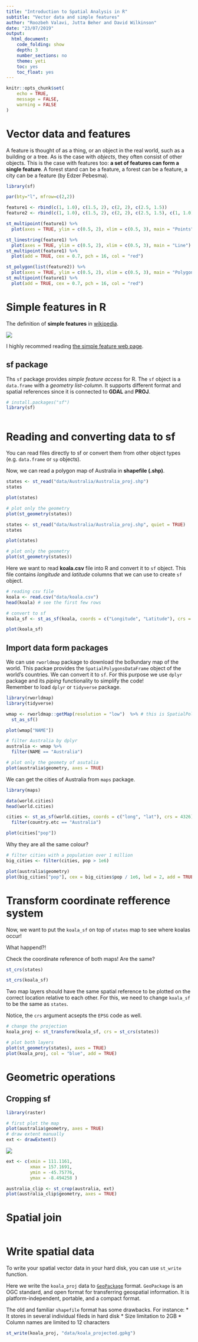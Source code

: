 ```yaml
---
title: "Introduction to Spatial Analysis in R"
subtitle: "Vector data and simple features"
author: "Roozbeh Valavi, Jutta Beher and David Wilkinson"
date: "23/07/2019"
output:
  html_document:
    code_folding: show
    depth: 3
    number_sections: no
    theme: yeti
    toc: yes
    toc_float: yes
---
```


```r
knitr::opts_chunk$set(
	echo = TRUE,
	message = FALSE,
	warning = FALSE
)
```

# Vector data and features

A feature is thought of as a thing, or an object in the real world, such as a building or a tree. As is the case with *objects*, they often consist of other objects. This is the case with features too: **a set of features can form a single feature**. A forest stand can be a feature, a forest can be a feature, a city can be a feature (by Edzer Pebesma).   

```r
library(sf)

par(bty="l", mfrow=c(2,2))

feature1 <- rbind(c(1, 1.0), c(1.5, 2), c(2, 2), c(2.5, 1.5))
feature2 <- rbind(c(1, 1.0), c(1.5, 2), c(2, 2), c(2.5, 1.5), c(1, 1.0))

st_multipoint(feature1) %>% 
  plot(axes = TRUE, ylim = c(0.5, 2), xlim = c(0.5, 3), main = "Points", cex = 0.7, pch = 16, col = "red")

st_linestring(feature1) %>% 
  plot(axes = TRUE, ylim = c(0.5, 2), xlim = c(0.5, 3), main = "Line")
st_multipoint(feature1) %>% 
  plot(add = TRUE, cex = 0.7, pch = 16, col = "red")

st_polygon(list(feature2)) %>% 
  plot(axes = TRUE, ylim = c(0.5, 2), xlim = c(0.5, 3), main = "Polygon", col = "lightblue")
st_multipoint(feature1) %>% 
  plot(add = TRUE, cex = 0.7, pch = 16, col = "red")

```



# Simple features in R

The definition of **simple features** in [wikipedia](https://en.wikipedia.org/wiki/Simple_Features).   

![](images/simple_features.png)

I highly recommed reading [the simple feature web page](https://r-spatial.github.io/sf/articles/sf1.html).

## sf package

Ths `sf` package provides *simple feature access* for R. The `sf` object is a `data.frame` with a *geometry list-column*. It supports different format and spatial references since it is connected to **GDAL** and **PROJ**.

```r
# install.packages("sf")
library(sf)

```

```r


```

# Reading and converting data to sf

You can read files directly to sf or convert them from other object types (e.g. `data.frame` or `sp` objects).

Now, we can read a polygon map of Australia in **shapefile (.shp)**.

```r
states <- st_read("data/Australia/Australia_proj.shp")
states

plot(states)

# plot only the geometry
plot(st_geometry(states))

```

```r
states <- st_read("data/Australia/Australia_proj.shp", quiet = TRUE)
states

plot(states)

```

```r
# plot only the geometry
plot(st_geometry(states))

```

Here we want to read **koala.csv** file into R and convert it to `sf` object. This file contains *longitude* and *latitude* columns that we can use to create `sf` object.

```r
# reading csv file
koala <- read.csv("data/koala.csv")
head(koala) # see the first few rows

# convert to sf
koala_sf <- st_as_sf(koala, coords = c("Longitude", "Latitude"), crs = 4326)

plot(koala_sf)

```


## Import data form packages

We can use `rworldmap` package to download the bo9undary map of the world. This packae provides the `SpatialPolygonsDataFrame` object of the world's countries. We can convert it to `sf`. For this purpose we use `dplyr` package and its *piping* functionality to simplify the code!   
Remember to load `dplyr` or `tidyverse` package.

```r
library(rworldmap)
library(tidyverse)

wmap <- rworldmap::getMap(resolution = "low")  %>% # this is SpatialPolygonDataFrame
  st_as_sf()

plot(wmap["NAME"])

# filter Australia by dplyr
australia <- wmap %>% 
  filter(NAME == "Australia")

# plot only the geomety of asutalia
plot(australia$geometry, axes = TRUE)

```

We can get the cities of Australia from `maps` package.


```r
library(maps)

data(world.cities)
head(world.cities)

cities <- st_as_sf(world.cities, coords = c("long", "lat"), crs = 4326) %>% 
  filter(country.etc == "Australia")

plot(cities["pop"])

```

Why they are all the same colour?

```r
# filter cities with a population over 1 million
big_cities <- filter(cities, pop > 1e6)

plot(australia$geometry)
plot(big_cities["pop"], cex = big_cities$pop / 1e6, lwd = 2, add = TRUE)

```

# Transform coordinate refference system

Now, we want to put the `koala_sf` on top of `states` map to see where koalas occur!  

What happend?!   

Check the coordinate reference of both maps! Are the same?

```r
st_crs(states)

st_crs(koala_sf)

```

Two map layers should have the same spatial reference to be plotted on the correct location relative to each other. For this, we need to change `koala_sf` to be the same as `states`.

Notice, the `crs` argument acsepts the `EPSG` code as well.
   
```r
# change the projection
koala_proj <- st_transform(koala_sf, crs = st_crs(states))

# plot both layers
plot(st_geometry(states), axes = TRUE)
plot(koala_proj, col = "blue", add = TRUE)

```

# Geometric operations


## Cropping sf

```r
library(raster)

# first plot the map
plot(australia$geometry, axes = TRUE)
# draw extent manually
ext <- drawExtent()

```

![](images/darwExt.jpeg)

```r
ext <- c(xmin = 111.1161,
         xmax = 157.1691,
         ymin = -45.75776,
         ymax = -8.494258 )
```

```r
australia_clip <- st_crop(australia, ext)
plot(australia_clip$geometry, axes = TRUE)
```


# Spatial join

```r



```





# Write spatial data

To write your spatial vector data in your hard disk, you can use `st_write` function.   

Here we write the `koala_proj` data to [`GeoPackage`](https://www.geopackage.org/) format. `GeoPackage` is an OGC standard, and open format for transferring geospatial information. It is platform-independent, portable, and a compact format.
    
The old and familiar `shapefile` format has some drawbacks. For instance:
* It stores in several individual fileds in hard disk
* Size limitation to 2GB
* Column names are limited to 12 characters
   

```r

st_write(koala_proj, "data/koala_projected.gpkg")

```

